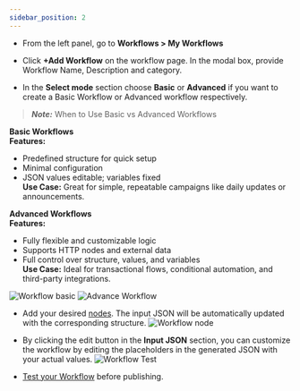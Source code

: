 ```yaml
---
sidebar_position: 2
---
```


- From the left panel, go to **Workflows > My Workflows**

- Click **+Add Workflow** on the workflow page. In the modal box, provide Workflow Name, Description and category.

- In the **Select mode** section choose **Basic** or **Advanced** if you want to create a Basic Workflow or Advanced workflow respectively.

>**_Note:_** When to Use Basic vs Advanced Workflows

**Basic Workflows**  
**Features:**  
- Predefined structure for quick setup  
- Minimal configuration  
- JSON values editable; variables fixed  
**Use Case:** Great for simple, repeatable campaigns like daily updates or announcements.

**Advanced Workflows**  
**Features:**  
- Fully flexible and customizable logic  
- Supports HTTP nodes and external data  
- Full control over structure, values, and variables  
**Use Case:** Ideal for transactional flows, conditional automation, and third-party integrations.



![Workflow basic](../Images/Workflow/basic-workfow-create.png)
![Advance Workflow](../Images/Workflow/adv-workflow-create.png)

- Add your desired [nodes](Design%20Workflow%20Logic). The input JSON will be automatically updated with the corresponding structure.
![Workflow node](../Images/Workflow/basic-workflow-input-json.png)

- By clicking the edit button in the **Input JSON** section, you can customize the workflow by editing the placeholders in the generated JSON with your actual values.
![Workflow Test](../Images/Workflow/basic-workflow-edit.png)

- [Test your Workflow](Test%20&%20Trigger) before publishing.